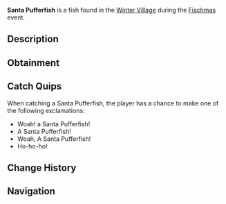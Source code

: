 {{FishInfobox
|image          = Santa Pufferfish.png
|rarity         = Limited
|event          = Fischmas
|sea            = First Sea
|location       = [[Fischmas]]
|sublocation    = 
|sources        = Fishing Rod, Supreme Present
|radar_location = 
|prog_speed     = -12
|xp             = 1200
|weather        = Foggy
|time           = Night
|season         = Winter
|bait           = Peppermint Worm
|base_weight    = 2.5
|base_value     = 2000
|weight_range   = 1.7
|base_chance    = 0.1
|base_resil     = 50
}}
'''Santa Pufferfish''' is a {{Rarity|Limited}} fish found in the [[Winter Village]] during the [[Fischmas]] event.

== Description ==
{{Description|A pufferfish, but with a santa hat! How jolly!|Bestiary Entry}}

== Obtainment ==
{{Description|Only can be caught during Fischmas24.|Bestiary Hint}}
{{Fish Availability|
Fischmas/Winter Village
|top_rods      = 
Great Rod of Oscar\42447.93\139253.99;
Leviathan's Fang Rod\42122.49\199322.31;
Astralhook Rod\40037.53\144120.9;
Ethereal Prism Rod\39962.22\144431.83;
Seraphic Rod\38373.05\145959.56;
Resourceful Rod\30831.14\120679.79;
Destiny Rod\32224.96\135322.34;
Free Spirit Rod\37086.93\183760.09;
Trident Rod\36910.95\173639.21;
Azure Of Lagoon\36952.15\158377.98;
No-Life Rod\37827.05\154507.93;
Carrot Rod\35907.75\143956.45;
Lucky Rod\22339.14\112236.98;
Midas Rod\15307.93\70742.82;
Rod Of The Forgotten Fang\35846.89\141864.62;
Challenger's Rod\34553.64\144277.36;
Blazebringer Rod\33383.51\145130.88;
Rod Of The Depths\32154.73\130058.05;
Rod Of The Exalted One\31789.08\136113.59;
Zeus Rod\31326.31\134836.31;
Verdant Shear Rod\30914.02\138125.73;
Depthseeker Rod\28218.76\123334.99;
Avalanche Rod\25433.82\110679.11;
Volcanic Rod\24415.8\106672.95;
Training Rod\15463.68\67682.66;
Steady Rod\9094.59\45004.14
|recommended   = Ethereal Prism Rod
}}

== Catch Quips ==
When catching a Santa Pufferfish, the player has a chance to make one of the following exclamations:
* Woah! a Santa Pufferfish!
* A Santa Pufferfish!
* Woah, A Santa Pufferfish!
* Ho-ho-ho!

== Change History ==
{{Change History|{{subst:Current Version}}}}

== Navigation ==
{{Fish Navbox|Fischmas}}